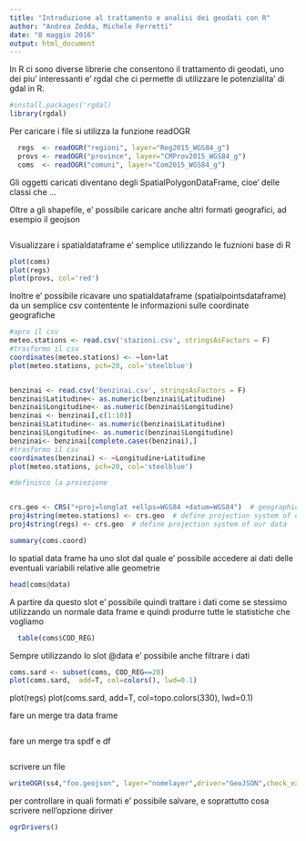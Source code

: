 ```yaml
---
title: "Introduzione al trattamento e analisi dei geodati con R"
author: "Andrea Zedda, Michele Ferretti"
date: "8 maggio 2016"
output: html_document
---
```


In  R ci sono diverse librerie che consentono il trattamento di geodati, uno dei piu' interessanti e' rgdal che ci permette di utilizzare le potenzialita' di gdal in R.
```r
#install.packages('rgdal)
library(rgdal)

```

Per caricare i file si utilizza la funzione readOGR

```r
  regs  <- readOGR("regioni", layer="Reg2015_WGS84_g")
  provs <- readOGR("province", layer="CMProv2015_WGS84_g")
  coms  <- readOGR("comuni", layer="Com2015_WGS84_g")

```

Gli oggetti caricati diventano degli SpatialPolygonDataFrame, cioe' delle classi che ...


Oltre a gli shapefile, e' possibile caricare anche altri formati geografici, ad esempio il geojson

```r


```

Visualizzare i spatialdataframe e' semplice utilizzando le fuznioni base di R

```r

plot(coms)
plot(regs)
plot(provs, col='red')

```


Inoltre e' possibile ricavare uno spatialdataframe (spatialpointsdataframe) da un semplice csv contentente le informazioni sulle coordinate geografiche
```r
#apro il csv
meteo.stations <- read.csv('stazioni.csv', stringsAsFactors = F)
#trasformo il csv
coordinates(meteo.stations) <- ~lon+lat
plot(meteo.stations, pch=20, col='steelblue')


benzinai <- read.csv('benzinai.csv', stringsAsFactors = F)
benzinai$Latitudine<- as.numeric(benzinai$Latitudine)
benzinai$Longitudine<- as.numeric(benzinai$Longitudine)
benzinai <- benzinai[,c(1:10)]
benzinai$Latitudine<- as.numeric(benzinai$Latitudine)
benzinai$Longitudine<- as.numeric(benzinai$Longitudine)
benzinai<- benzinai[complete.cases(benzinai),]
#trasformo il csv
coordinates(benzinai) <- ~Longitudine+Latitudine
plot(meteo.stations, pch=20, col='steelblue')

#definisco la proiezione


crs.geo <- CRS("+proj=longlat +ellps=WGS84 +datum=WGS84")  # geographical, datum WGS84
proj4string(meteo.stations) <- crs.geo  # define projection system of our data
proj4string(regs) <- crs.geo  # define projection system of our data

summary(coms.coord)


```


lo spatial data frame ha uno slot dal quale e' possibile accedere ai dati delle eventuali variabili relative alle geometrie

```r
head(coms@data)
```

A partire da questo slot e' possibile quindi trattare i dati come se stessimo utilizzando un normale data frame e quindi produrre tutte le statistiche che vogliamo

```r
  table(coms$COD_REG)
```

Sempre utilizzando lo slot @data e' possibile anche filtrare i dati

```r
coms.sard <- subset(coms, COD_REG==20) 
plot(coms.sard,  add=T, col=colors(), lwd=0.1)

```

plot(regs)
plot(coms.sard,  add=T, col=topo.colors(330), lwd=0.1)


fare un merge tra data frame
```r

```

fare un merge tra spdf e df
```r

```





scrivere un file
```r
writeOGR(ss4,"foo.geojson", layer="nomelayer",driver="GeoJSON",check_exists = FALSE)

```

per controllare in quali formati e' possibile salvare, e soprattutto cosa scrivere nell'opzione diriver

```r
ogrDrivers()
```


